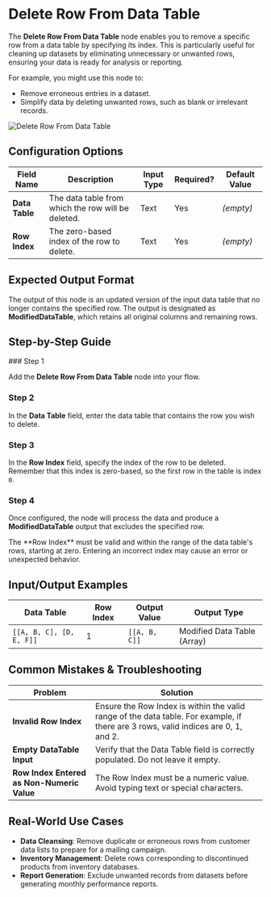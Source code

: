 
# Delete Row From Data Table

The **Delete Row From Data Table** node enables you to remove a specific row from a data table by specifying its index. This is particularly useful for cleaning up datasets by eliminating unnecessary or unwanted rows, ensuring your data is ready for analysis or reporting.

For example, you might use this node to:

- Remove erroneous entries in a dataset.
- Simplify data by deleting unwanted rows, such as blank or irrelevant records.

![Delete Row From Data Table](./delete-row-from-data-table.png)

## Configuration Options

| Field Name     | Description                                        | Input Type | Required? | Default Value |
| -------------- | -------------------------------------------------- | ---------- | --------- | ------------- |
| **Data Table** | The data table from which the row will be deleted. | Text       | Yes       | _(empty)_     |
| **Row Index**  | The zero-based index of the row to delete.         | Text       | Yes       | _(empty)_     |

## Expected Output Format

The output of this node is an updated version of the input data table that no longer contains the specified row. The output is designated as **ModifiedDataTable**, which retains all original columns and remaining rows.

## Step-by-Step Guide

<Steps>
### Step 1

Add the **Delete Row From Data Table** node into your flow.

### Step 2

In the **Data Table** field, enter the data table that contains the row you wish to delete.

### Step 3

In the **Row Index** field, specify the index of the row to be deleted. Remember that this index is zero-based, so the first row in the table is index `0`.

### Step 4

Once configured, the node will process the data and produce a **ModifiedDataTable** output that excludes the specified row.

</Steps>

<Callout type="warning" title="Important">
  The **Row Index** must be valid and within the range of the data table's rows,
  starting at zero. Entering an incorrect index may cause an error or unexpected
  behavior.
</Callout>

## Input/Output Examples

| Data Table               | Row Index | Output Value  | Output Type                 |
| ------------------------ | --------- | ------------- | --------------------------- |
| `[[A, B, C], [D, E, F]]` | 1         | `[[A, B, C]]` | Modified Data Table (Array) |

## Common Mistakes & Troubleshooting

| Problem                                    | Solution                                                                                                                           |
| ------------------------------------------ | ---------------------------------------------------------------------------------------------------------------------------------- |
| **Invalid Row Index**                      | Ensure the Row Index is within the valid range of the data table. For example, if there are 3 rows, valid indices are 0, 1, and 2. |
| **Empty DataTable Input**                  | Verify that the Data Table field is correctly populated. Do not leave it empty.                                                    |
| **Row Index Entered as Non-Numeric Value** | The Row Index must be a numeric value. Avoid typing text or special characters.                                                    |

## Real-World Use Cases

- **Data Cleansing**: Remove duplicate or erroneous rows from customer data lists to prepare for a mailing campaign.
- **Inventory Management**: Delete rows corresponding to discontinued products from inventory databases.
- **Report Generation**: Exclude unwanted records from datasets before generating monthly performance reports.
